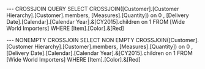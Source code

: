--- CROSSJOIN QUERY
SELECT CROSSJOIN([Customer].[Customer Hierarchy].[Customer].members, [Measures].[Quantity]) on 0
, [Delivery Date].[Calendar].[Calendar Year].&[CY2015].children on 1
FROM [Wide World Importers]
WHERE [Item].[Color].&[Red]

--- NONEMPTY CROSSJOIN
SELECT NON EMPTY CROSSJOIN([Customer].[Customer Hierarchy].[Customer].members, [Measures].[Quantity]) on 0
,[Delivery Date].[Calendar].[Calendar Year].&[CY2015].children on 1 
FROM [Wide World Importers]
WHERE [Item].[Color].&[Red]

